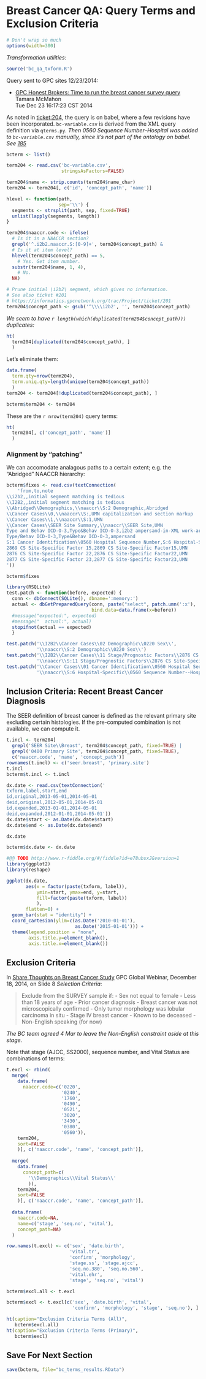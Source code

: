 Breast Cancer QA: Query Terms and Exclusion Criteria
====================================================

```r
# Don't wrap so much
options(width=300) 
```

*Transformation utilities:*

```r
source('bc_qa_txform.R')
```


Query sent to GPC sites 12/23/2014:

  - [GPC Honest Brokers: Time to run the breast cancer survey query][23dec]  
    Tamara McMahon  
    Tue Dec 23 16:17:23 CST 2014 

[23dec]: http://listserv.kumc.edu/pipermail/gpc-honest-brokers/2014-December/000002.html

As noted in [ticket:204][204], the query is on babel, where a few revisions have been incorporated. 
`bc-variable.csv` is derived from the XML query definition via `qterms.py`.
*Then 0560 Sequence Number–Hospital was added to `bc-variable.csv` manually, since it's not part
of the ontology on babel. See [185][]*

[204]: https://informatics.gpcnetwork.org/trac/Project/ticket/204
[185]: https://informatics.gpcnetwork.org/trac/Project/ticket/185


```r
bcterm <- list()

term204 <- read.csv('bc-variable.csv',
                    stringsAsFactors=FALSE)

term204$name <- strip.counts(term204$name_char)
term204 <- term204[, c('id', 'concept_path', 'name')]

hlevel <- function(path,
                   sep='\\') {
  segments <- strsplit(path, sep, fixed=TRUE)
  unlist(lapply(segments, length))
}

term204$naaccr.code <- ifelse(
  # Is it in a NAACCR section?
  grepl('^.i2b2.naaccr.S:[0-9]+', term204$concept_path) &
  # Is it at item level?
  hlevel(term204$concept_path) == 5,
    # Yes. Get item number.
  substr(term204$name, 1, 4),
    # No.
  NA)

# Prune initial \i2b2\ segment, which gives no information.
# See also ticket #201
# https://informatics.gpcnetwork.org/trac/Project/ticket/201
term204$concept_path <- gsub('^\\\\i2b2', '', term204$concept_path)
```

*We seem to have `r length(which(duplicated(term204$concept_path)))` duplicates:*

```r
ht(
  term204[duplicated(term204$concept_path), ]
  )
```

Let's eliminate them:

```r
data.frame(
  term.qty=nrow(term204),
  term.uniq.qty=length(unique(term204$concept_path))
  )
term204 <- term204[!duplicated(term204$concept_path), ]

bcterm$term204 <- term204
```

These are the `r nrow(term204)` query terms:

```r

ht(
  term204[, c('concept_path', 'name')]
  )
```

### Alignment by "patching"


We can accomodate analagous paths to a certain extent; e.g. the "Abridged" NAACCR hierarchy:

```r
bcterm$fixes <- read.csv(textConnection(
    'from,to,note
\\i2b2,,initial segment matching is tedious
\\I2B2,,initial segment matching is tedious
\\Abridged\\Demographics,\\naaccr\\S:2 Demographic,Abridged
\\Cancer Cases\\0,\\naaccr\\S:,UMN capitalization and section markup
\\Cancer Cases\\1,\\naaccr\\S:1,UMN
\\Cancer Cases\\SEER Site Summary,\\naaccr\\SEER Site,UMN
Type and Behav ICD-O-3,Type&Behav ICD-O-3,i2b2 ampersand-in-XML work-arounds
Type/Behav ICD-O-3,Type&Behav ICD-O-3,ampersand
S:1 Cancer Identification\\0560 Hospital Sequence Number,S:6 Hospital-Specific\\0560 Sequence Number--Hospital,UMN
2869 CS Site-Specific Factor 15,2869 CS Site-Specific Factor15,UMN
2876 CS Site-Specific Factor 22,2876 CS Site-Specific Factor22,UMN             
2877 CS Site-Specific Factor 23,2877 CS Site-Specific Factor23,UMN
'))
```

```r
bcterm$fixes

library(RSQLite)
test.patch <- function(before, expected) {
  conn <- dbConnect(SQLite(), dbname=':memory:')
  actual <- dbGetPreparedQuery(conn, paste("select", patch.umn(':x'), 'patched_path'),
                               bind.data=data.frame(x=before))
  #message("expected:", expected)
  #message("  actual:", actual)
  stopifnot(actual == expected)
  }

test.patch('\\I2B2\\Cancer Cases\\02 Demographic\\0220 Sex\\',
           '\\naaccr\\S:2 Demographic\\0220 Sex\\')
test.patch('\\I2B2\\Cancer Cases\\11 Stage/Prognostic Factors\\2876 CS Site-Specific Factor 22\\',
           '\\naaccr\\S:11 Stage/Prognostic Factors\\2876 CS Site-Specific Factor22\\')
test.patch('\\Cancer Cases\\01 Cancer Identification\\0560 Hospital Sequence Number\\',
           '\\naaccr\\S:6 Hospital-Specific\\0560 Sequence Number--Hospital\\')


```

## Inclusion Criteria: Recent Breast Cancer Diagnosis

The SEER definition of breast cancer is defined as the relevant primary site excluding
certain histologies. If the pre-computed combination is not available, we can compute it.

```r
t.incl <- term204[
  grepl('SEER Site\\Breast', term204$concept_path, fixed=TRUE) |
  grepl('0400 Primary Site', term204$concept_path, fixed=TRUE),
  c('naaccr.code', 'name', 'concept_path')]
rownames(t.incl) <- c('seer.breast', 'primary.site')
t.incl
bcterm$t.incl <- t.incl
```

```r
dx.date <- read.csv(textConnection('
txform,label,start,end
id,original,2013-05-01,2014-05-01
deid,original,2012-05-01,2014-05-01
id,expanded,2013-01-01,2014-05-01
deid,expanded,2012-01-01,2014-05-01'))
dx.date$start <- as.Date(dx.date$start)
dx.date$end <- as.Date(dx.date$end)

dx.date

bcterm$dx.date <- dx.date
```

```r
#@@ TODO http://www.r-fiddle.org/#/fiddle?id=e78ubsxJ&version=1
library(ggplot2)
library(reshape)

ggplot(dx.date,
       aes(x = factor(paste(txform, label)),
           ymin=start, ymax=end, y=start,
           fill=factor(paste(txform, label))
           ),
       flatten=0) +
  geom_bar(stat = "identity") +
  coord_cartesian(ylim=c(as.Date('2010-01-01'),
                         as.Date('2015-01-01'))) +
  theme(legend.position = "none",
        axis.title.y=element_blank(),
        axis.title.x=element_blank())
```

## Exclusion Criteria

In [Share Thoughts on Breast Cancer Study][18Dec] GPC Global Webinar, December 18, 2014, on Slide 8 *Selection Criteria*:

[18Dec]: http://listserv.kumc.edu/pipermail/gpc-all/attachments/20141215/f655d41b/attachment-0001.pptx

> Exclude from the SURVEY sample if:
>  - Sex not equal to female
>  - Less than 18 years of age
>  - Prior cancer diagnosis
>  - Breast cancer was not microscopically confirmed
>  - Only tumor morphology was lobular carcinoma in situ
>  - Stage IV breast cancer
>  - Known to be deceased
>  - Non-English speaking (for now)

*The BC team agreed 4 Mar to leave the Non-English constraint aside at this stage.*

Note that stage (AJCC, SS2000), sequence number, and Vital Status are combinations of terms:

```r
t.excl <- rbind(
  merge(
    data.frame(
      naaccr.code=c('0220',
                    '0240',
                    '1760',
                    '0490',
                    '0521',
                    '3020',
                    '3430',
                    '0380',
                    '0560')),
    term204,
    sort=FALSE
    )[, c('naaccr.code', 'name', 'concept_path')],
  
  merge(
    data.frame(
      concept_path=c(
        '\\Demographics\\Vital Status\\'
        )),
    term204,
    sort=FALSE
    )[, c('naaccr.code', 'name', 'concept_path')],
  
  data.frame(
    naaccr.code=NA,
    name=c('stage', 'seq.no', 'vital'),
    concept_path=NA)
  )

row.names(t.excl) <- c('sex', 'date.birth',
                       'vital.tr',
                       'confirm', 'morphology',
                       'stage.ss', 'stage.ajcc',
                       'seq.no.380', 'seq.no.560',
                       'vital.ehr',
                       'stage', 'seq.no', 'vital')

bcterm$excl.all <- t.excl

bcterm$excl <- t.excl[c('sex', 'date.birth', 'vital',
                        'confirm', 'morphology', 'stage', 'seq.no'), ]
```

```r
ht(caption="Exclusion Criteria Terms (All)",
   bcterm$excl.all)
ht(caption="Exclusion Criteria Terms (Primary)",
   bcterm$excl)
```

## Save For Next Section

```r
save(bcterm, file="bc_terms_results.RData")
```
